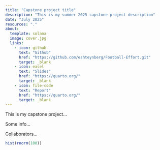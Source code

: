 ```yaml
---
title: "Capstone project title"
description: "This is my summer 2025 capstone project description"
date: "July 2025"
resources: "."
about: 
  template: solana
  image: cover.jpg
  links:
    - icon: github
      text: "Github"
      href: "https://github.com/eshteynberg/Football-Effort.git"
      target: _blank
    - icon: easel
      text: "Slides"
      href: "https://quarto.org/"
      target: _blank
    - icon: file-code
      text: "Report"
      href: "https://quarto.org/"
      target: _blank
---
```


This is my capstone project...

Some info...

Collaborators...

```r
hist(rnorm(100))
```

